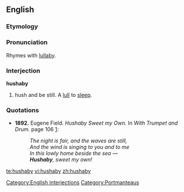 ==English==

===Etymology===

{{blend|hush|lullaby}}

===Pronunciation===
Rhymes with [[lullaby]].

===Interjection===
'''hushaby'''

# {{archaic}} hush and be still. A [[lull]] to [[sleep]].

===Quotations===
* '''1892.''' Eugene Field. ''Hushaby Sweet my Own.'' In ''With Trumpet and Drum.'' page 106 [http://books.google.com/books?id=FNQMAAAAYAAJ&pg=PA106&dq=hushaby&ei=W3AuR-2nAoKotgPstI28CQ]:
*: ''The night is fair, and the waves are still, ''
*: ''And the wind is singing to you and to me''
*: ''In this lowly home beside the sea —''
*: '''''Hushaby''', sweet my own!''

[[Category:English interjections]]
[[Category:Portmanteaus]]

[[te:hushaby]]
[[vi:hushaby]]
[[zh:hushaby]]